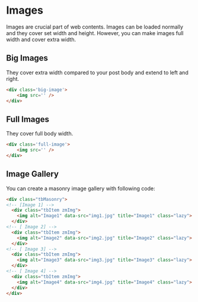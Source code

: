 # Images 

Images are crucial part of web contents. Images can be loaded normally and they cover set width and height. However, you can make images full width and cover extra width.

## Big Images 

They cover extra width compared to your post body and extend to left and right.

```html filename="Big Image" copy
<div class='big-image'>
    <img src='' />
</div>
```

## Full Images 

They cover full body width.

```html filename="Full Image" copy
<div class='full-image'>
    <img src='' />
</div>
```

## Image Gallery 

You can create a masonry image gallery with following code: 

```html filename="Image Gallery" copy
<div class="tbMasonry">
<!-- [Image 1] -->    
  <div class="tbItem zmImg">
    <img alt="Image1" data-src="img1.jpg" title="Image1" class="lazy">
  </div>
<!-- [ Image 2] -->    
  <div class="tbItem zmImg">
    <img alt="Image2" data-src="img2.jpg" title="Image2" class="lazy">
  </div>  
<!-- [ Image 3] -->    
  <div class="tbItem zmImg">
    <img alt="Image3" data-src="img3.jpg" title="Image3" class="lazy">
  </div>  
<!-- [ Image 4] -->    
  <div class="tbItem zmImg">
    <img alt="Image4" data-src="img4.jpg" title="Image4" class="lazy">
  </div>  
</div>
```
